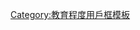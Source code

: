 {{Userbox
  |border-c = #000066
  |border-s = 1
  |id-c     = #162A53
  |info-c   = #162A53
  |info-s   = 9
  |info-fc  = #FFFFFF
  |id       = [[File:Uconn logo1.png|30px]]
  |info     = 這個用戶是[[康涅狄格大學|<span style="color:white;">'''康涅狄格大學'''</span>]]的校友、学生或老师。
  |usercategory = 康涅狄格大學維基人
  |nocat    = {{{nocat|}}}
}}<noinclude>[[Category:教育程度用戶框模板]]</noinclude>
